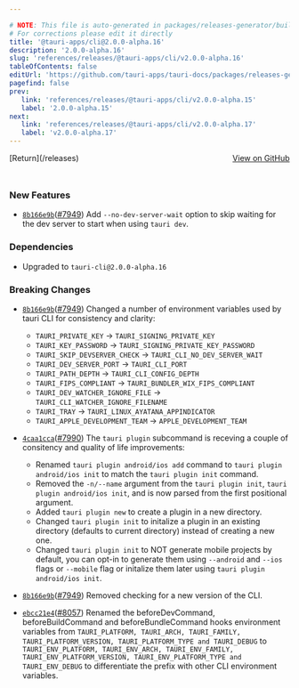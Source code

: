 ```yaml
---

# NOTE: This file is auto-generated in packages/releases-generator/build.ts
# For corrections please edit it directly
title: '@tauri-apps/cli@2.0.0-alpha.16'
description: '2.0.0-alpha.16'
slug: 'references/releases/@tauri-apps/cli/v2.0.0-alpha.16'
tableOfContents: false
editUrl: 'https://github.com/tauri-apps/tauri-docs/packages/releases-generator/build.ts'
pagefind: false
prev:
   link: 'references/releases/@tauri-apps/cli/v2.0.0-alpha.15'
   label: '2.0.0-alpha.15'
next:
   link: 'references/releases/@tauri-apps/cli/v2.0.0-alpha.17'
   label: 'v2.0.0-alpha.17'
---
```


			

<ReleaseSidebar slug="references/releases/@tauri-apps/cli"  packageName="@tauri-apps/cli" />

<div style="margin-bottom:3rem; display: flex; justify-content: space-between; align-items: center"><span>[Return](/releases)</span><span><a href="https://github.com/tauri-apps/tauri/releases/tag/@tauri-apps/cli-v2.0.0-alpha.16">View on GitHub</a></span></div>

### New Features

- [`8b166e9b`](https://www.github.com/tauri-apps/tauri/commit/8b166e9bf82e69ddb3200a3a825614980bd8d433)([#7949](https://www.github.com/tauri-apps/tauri/pull/7949)) Add `--no-dev-server-wait` option to skip waiting for the dev server to start when using `tauri dev`.

### Dependencies

- Upgraded to `tauri-cli@2.0.0-alpha.16`

### Breaking Changes

- [`8b166e9b`](https://www.github.com/tauri-apps/tauri/commit/8b166e9bf82e69ddb3200a3a825614980bd8d433)([#7949](https://www.github.com/tauri-apps/tauri/pull/7949)) Changed a number of environment variables used by tauri CLI for consistency and clarity:

  - `TAURI_PRIVATE_KEY` -&gt; `TAURI_SIGNING_PRIVATE_KEY`
  - `TAURI_KEY_PASSWORD` -&gt; `TAURI_SIGNING_PRIVATE_KEY_PASSWORD`
  - `TAURI_SKIP_DEVSERVER_CHECK` -&gt; `TAURI_CLI_NO_DEV_SERVER_WAIT`
  - `TAURI_DEV_SERVER_PORT` -&gt; `TAURI_CLI_PORT`
  - `TAURI_PATH_DEPTH` -&gt; `TAURI_CLI_CONFIG_DEPTH`
  - `TAURI_FIPS_COMPLIANT` -&gt; `TAURI_BUNDLER_WIX_FIPS_COMPLIANT`
  - `TAURI_DEV_WATCHER_IGNORE_FILE` -&gt; `TAURI_CLI_WATCHER_IGNORE_FILENAME`
  - `TAURI_TRAY` -&gt; `TAURI_LINUX_AYATANA_APPINDICATOR`
  - `TAURI_APPLE_DEVELOPMENT_TEAM` -&gt; `APPLE_DEVELOPMENT_TEAM`
- [`4caa1cca`](https://www.github.com/tauri-apps/tauri/commit/4caa1cca990806f2c2ef32d5dabaf56e82f349e6)([#7990](https://www.github.com/tauri-apps/tauri/pull/7990)) The `tauri plugin` subcommand is receving a couple of consitency and quality of life improvements:

  - Renamed `tauri plugin android/ios add` command to `tauri plugin android/ios init` to match the `tauri plugin init` command.
  - Removed the `-n/--name` argument from the `tauri plugin init`, `tauri plugin android/ios init`, and is now parsed from the first positional argument.
  - Added `tauri plugin new` to create a plugin in a new directory.
  - Changed `tauri plugin init` to initalize a plugin in an existing directory (defaults to current directory) instead of creating a new one.
  - Changed `tauri plugin init` to NOT generate mobile projects by default, you can opt-in to generate them using `--android` and `--ios` flags or `--mobile` flag or initalize them later using `tauri plugin android/ios init`.
- [`8b166e9b`](https://www.github.com/tauri-apps/tauri/commit/8b166e9bf82e69ddb3200a3a825614980bd8d433)([#7949](https://www.github.com/tauri-apps/tauri/pull/7949)) Removed checking for a new version of the CLI.
- [`ebcc21e4`](https://www.github.com/tauri-apps/tauri/commit/ebcc21e4b95f4e8c27639fb1bca545b432f52d5e)([#8057](https://www.github.com/tauri-apps/tauri/pull/8057)) Renamed the beforeDevCommand, beforeBuildCommand and beforeBundleCommand hooks environment variables from `TAURI_PLATFORM, TAURI_ARCH, TAURI_FAMILY, TAURI_PLATFORM_VERSION, TAURI_PLATFORM_TYPE and TAURI_DEBUG` to `TAURI_ENV_PLATFORM, TAURI_ENV_ARCH, TAURI_ENV_FAMILY, TAURI_ENV_PLATFORM_VERSION, TAURI_ENV_PLATFORM_TYPE and TAURI_ENV_DEBUG` to differentiate the prefix with other CLI environment variables.

